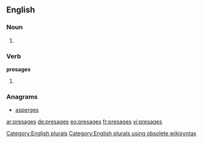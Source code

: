 ==English==

===Noun===
{{head|en}}

# {{plural of|presage}}

===Verb===
'''presages'''

# {{en-third-person singular of|presage}}

===Anagrams===
* [[asperges#English|asperges]]

[[Category:English plurals]][[Category:English plurals using obsolete wikisyntax]]

[[ar:presages]]
[[de:presages]]
[[eo:presages]]
[[fr:presages]]
[[vi:presages]]